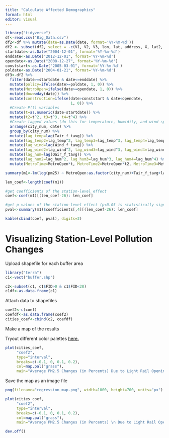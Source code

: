 ---
title: "Calculate Affected Demographics"
format: html
editor: visual
---

```{r}
library("tidyverse")
df<-read.csv("Big_Data.csv")
df2<-df %>% mutate(date=as.Date(date, format='%Y-%m-%d'))
df2 <- subset(df2, select = -c(V1, V2, V3, lon, lat, address, X, lat2, lon2, Station))
startdate<-as.Date("2004-12-01", format='%Y-%m-%d')
enddate<-as.Date("2012-12-01", format='%Y-%m-%d')
opendate<-as.Date("2008-12-27", format='%Y-%m-%d')
conststart<-as.Date("2005-03-01", format='%Y-%m-%d')
poldate<-as.Date("2004-01-21", format='%Y-%m-%d')
df3<-df2 %>%
  filter(date>=startdate & date<=enddate) %>%
  mutate(policy=ifelse(date>=poldate, 1, 0)) %>%
  mutate(MetroOpen=ifelse(date>=opendate, 1, 0)) %>%
  mutate(dow=wday(date)) %>%
  mutate(construction=ifelse(date>conststart & date<opendate, 
                             1, 0)) %>%
  #Create P(t) variables
  mutate(t=as.numeric(date-startdate)) %>%
  mutate(t2=t^2, t3=t^3, t4=t^4) %>%
  #Create lagged values (do this for temperature, humidity, and wind speed)
  arrange(city_num, date) %>%
  group_by(city_num) %>%
  mutate(lag_temp=lag(Tair_f_tavg)) %>%
  mutate(lag_temp2=lag_temp^2, lag_temp3=lag_temp^3, lag_temp4=lag_temp^4) %>%
  mutate(lag_wind=lag(Wind_f_tavg)) %>%
  mutate(lag_wind2=lag_wind^2, lag_wind3=lag_wind^3, lag_wind4=lag_wind^4) %>%
  mutate(lag_hum=lag(Qair_f_tavg)) %>%
  mutate(lag_hum2=lag_hum^2, lag_hum3=lag_hum^3, lag_hum4=lag_hum^4) %>%
  mutate(MetroTime=MetroOpen*t, MetroTime2=MetroOpen*t2, MetroTime3=MetroOpen*t3, MetroTime4=MetroOpen*t4)
```

```{r}
summary(m1<-lm(log(pm25) ~ MetroOpen:as.factor(city_num)+Tair_f_tavg+lag_temp+lag_temp2 + lag_temp3 + lag_temp4 +Wind_f_tavg+lag_wind+ lag_wind2 + lag_wind3 + lag_wind4+Qair_f_tavg+lag_hum+lag_hum2 + lag_hum3 + lag_hum4+construction+is_holiday+t+t2+t3+t4 , data=df3))

len_coef<-length(coef(m1))

#get coefficients of the station-level effect
coef<-coef(m1)[(len_coef-26): len_coef]

#get p values of the station-level effect (p<0.05 is statistically significant)
pval<-summary(m1)$coefficients[,4][(len_coef-26): len_coef]

kable(cbind(coef, pval), digits=2)
```

# Visualizing Station-Level Pollution Changes

Upload shapefile for each buffer area

```{r}
library("terra")
c1<-vect("buffer.shp")

c2<-subset(c1, c1$FID>0 & c1$FID<28)
c1df<-as.data.frame(c1)

```

Attach data to shapefiles

```{r}
coef2<-c(coef)
coefdf<-as.data.frame(coef2)
cities_coef<-cbind(c2, coefdf)
```

Make a map of the results

Tryout different color palettes [here.](https://rdrr.io/cran/terra/man/mappal.html)

```{r}
plot(cities_coef, 
     "coef2",
     type="interval",
     breaks=c(-0.1, 0, 0.1, 0.2),
     col=map.pal("grass"),
     main="Average PM2.5 Changes (in Percents) Due to Light Rail Openings")
```

Save the map as an image file

```{r}
png(filename="regression_map.png", width=1000, height=700, units="px")

plot(cities_coef, 
     "coef2",
     type="interval",
     breaks=c(-0.1, 0, 0.1, 0.2),
     col=map.pal("grass"),
     main="Average PM2.5 Changes (in Percents) \n Due to Light Rail Openings")

dev.off()
```

# 
